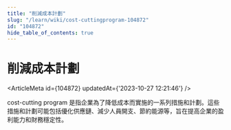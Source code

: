 ```yaml
---
title: "削減成本計劃"
slug: "/learn/wiki/cost-cuttingprogram-104872"
id: "104872"
hide_table_of_contents: true
---
```



# 削減成本計劃

<ArticleMeta id={104872} updatedAt={'2023-10-27 12:21:46'} />
<div className='border-solid border-b border-t-0 my-4 border-[var(--ifm-color-gray-300)]' />

cost-cutting program 是指企業為了降低成本而實施的一系列措施和計劃。這些措施和計劃可能包括優化供應鏈、減少人員開支、節約能源等，旨在提高企業的盈利能力和財務穩定性。

